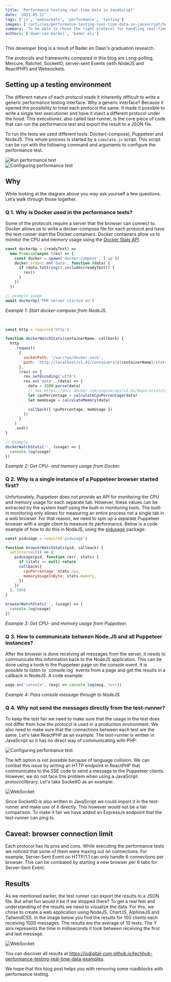 ```yaml
---
title: 'Performance testing real-time data in JavaScript'
date: '2021-05-11'
tags: ['js', 'websockets', 'performance', 'testing']
images: ['/articles/performance-testing-real-time-data-in-javascript/hero.svg']
summary: 'To be able to chose the right protocol for handling real-time data, this post shares with you how we, based on speed, CPU- and memory usage, setup and performed performance tests on different real-time data protocols.'
authors: ['daan-van-berkel', 'bader-ali']
---
```


This developer blog is a result of Bader en Daan's graduation research.

The protocols and frameworks compared in this blog are Long-polling, Mercure, Ratchet, SocketIO, server-sent Events (with NodeJS and ReactPHP) and Websockets.

## Setting up a testing environment

The different nature of each protocol made it inherently difficult to write a generic performance testing interface. Why a generic interface? Because it opened the possibility to treat each protocol the same. It made it possible to write a single test executioner and have it inject a different protocol under the hood. This executioner, also called test-runner, is the core piece of code that can run the performance test and export the result to a JSON file.

To run the tests we used different tools: Docker(-compose), Puppeteer and NodeJS. This whole process is started by a `simulate.js` script. This script can be run with the following command and arguments to configure the performance test.

<div className="my-12 flex flex-col items-center md:-mx-32" style={{ backgroundColor: '#f9fafb' }}>
  <img
    src="/articles/performance-testing-real-time-data-in-javascript/0-performance-testing-javascript.png"
    alt="Run performance test"
    style={{ backgroundColor: '#f9fafb', margin: '0' }}
  />
</div>

<div className="my-12 flex flex-col items-center md:-mx-32" style={{ backgroundColor: '#f9fafb' }}>
  <img
    src="/articles/performance-testing-real-time-data-in-javascript/1-performance-testing-javascript.png"
    alt="Configuring performance test"
    style={{ backgroundColor: '#f9fafb', margin: '0' }}
  />
</div>

## Why

While looking at the diagram above you may ask yourself a few questions. Let’s walk through those together.

### Q 1. Why is Docker used in the performance tests?

Some of the protocols require a server that the browser can connect to. Docker allows us to write a docker-compose file for each protocol and have the test-runner start the Docker containers. Docker containers allow us to monitor the CPU and memory usage using the [Docker Stats API](https://docs.docker.com/engine/api/v1.41/#operation/ContainerStats).

```js
const dockerUp = (readyText) =>
  new Promise(async (res) => {
    const docker = spawn('docker-compose', ['up'])
    docker.stdout.on('data', function (data) {
      if (data.toString().includes(readyText)) {
        res()
      }
    })
  })

// example usage
await dockerUp('PHP server started on')
```

_Example 1: Start docker-compose from NodeJS._

<br />

```js
const http = require('http')

function dockerWatchStats(containerName, callback) {
  http
    .request(
      {
        socketPath: '/var/run/docker.sock',
        path: `http://localhost/v1.41/containers/${containerName}/stats`,
      },
      (res) => {
        res.setEncoding('utf8')
        res.on('data', (data) => {
          data = JSON.parse(data)
          // See https://docs.docker.com/engine/api/v1.41/#operation/ContainerStats for formula
          let cpuPercentage = calculateCpuPercentage(data)
          let memUsage = calculateMemory(data)

          callback({ cpuPercentage, memUsage })
        })
      }
    )
    .end()
}

// Example
dockerWatchStats('', (usage) => {
  console.log(usage)
})
```

_Example 2: Get CPU- and memory usage from Docker._

### Q 2. Why is a single instance of a Puppeteer browser started first?

Unfortunately, Puppeteer does not provide an API for monitoring the CPU and memory usage for each separate tab. However, these values can be extracted by the system itself using the built-in monitoring tools. The built-in monitoring only allows for measuring an entire process not a single tab in a web browser. For that reason, we need to spin up a separate Puppeteer browser with a single client to measure its performance. Below is a code example of how to do this in NodeJS, using the [pidusage](https://www.npmjs.com/package/pidusage) package:

```js
const pidusage = require('pidusage')

function browserWatchStats(pid, callback) {
  setInterval(() => {
    pidusage(pid, function (err, stats) {
      if (stats == null) return
      callback({
        cpuPercentage: stats.cpu,
        memoryUsageInByte: stats.memory,
      })
    })
  }, 500)
}

browserWatchStats('', (usage) => {
  console.log(usage)
})
```

_Example 3: Get CPU- and memory usage from Puppeteer._

### Q 3. How to communicate between Node.JS and all Puppeteer instances?

After the browser is done receiving all messages from the server, it needs to communicate this information back to the NodeJS application. This can be done using a hook in the Puppeteer page on the console event. It is possible to listen to \`console.log\` events from a page and get the results in a callback in NodeJS. A code example:

```js
page.on('console', (msg) => console.log(msg._text))
```

_Example 4: Pass console message through to NodeJS._

### Q 4. Why not send the messages directly from the test-runner?

To keep the test fair we need to make sure that the usage in the test does not differ from how the protocol is used in a production environment. We also need to make sure that the connections between each test are the same. Let's take ReactPHP as an example. The test-runner is written in JavaScript so it has no direct way of communicating with PHP:

<div className="my-12 flex flex-col items-center md:-mx-32" style={{ backgroundColor: '#f9fafb' }}>
  <img
    src="/articles/performance-testing-real-time-data-in-javascript/2-performance-testing-javascript.png"
    alt="Configuring performance test"
    style={{ backgroundColor: '#f9fafb', margin: '0' }}
  />
</div>

The left option is not possible because of language collision. We can combat this issue by writing an HTTP endpoint in ReactPHP that communicates to the SSE code to send a message to the Puppeteer clients. However, we do not face this problem when using a JavaScript protocol/library. Let's take SocketIO as an example:

<div className="my-12 flex flex-col items-center md:-mx-32" style={{ backgroundColor: '#f9fafb' }}>
  <img
    src="/articles/performance-testing-real-time-data-in-javascript/3-performance-testing-javascript.png"
    alt="WebSocket"
    style={{ backgroundColor: '#f9fafb', margin: '0' }}
  />
</div>

Since SocketIO is also written in JavaScript we could import it in the test-runner and make use of it directly. This however would not be a fair comparison. To make it fair we have added an ExpressJs endpoint that the test-runner can ping to.

## Caveat: browser connection limit

Each protocol has its pros and cons. While executing the performance tests we noticed that some of them were maxing out on connections. For example, Server-Sent Event on HTTP/1.1 can only handle 6 connections per browser. This can be combated by starting a new browser per 6 tabs for Server-Sent Event.

## Results

As we mentioned earlier, the test runner can export the results to a JSON file. But what fun would it be if we stopped there? To get a real feel and understanding of the results we need to visualize the data. For this, we chose to create a web application using NodeJS, ChartJS, AlphineJS and TailwindCSS. In the image below you find the results for 100 clients each receiving 1000 messages. The results are the average of 10 tests. The Y axis represents the time in milliseconds it took between receiving the first and last message.

<div className="my-12 flex flex-col items-center md:-mx-32" style={{ backgroundColor: '#f9fafb' }}>
  <img
    src="/articles/performance-testing-real-time-data-in-javascript/4-performance-testing-javascript.png"
    alt="WebSocket"
    style={{ backgroundColor: '#f9fafb', margin: '0' }}
  />
</div>

You can discover all results at https://iodigital-com.github.io/techhub-performance-testing-real-time-data-examples.

We hope that this blog post helps you with removing some roadblocks with performance testing.
